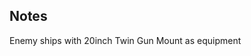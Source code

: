 {{EnemyEquipmentInfoKai|20inch Twin Gun Mount}}

==Notes==
<categorytree mode=pages depth=0>Enemy ships with 20inch Twin Gun Mount as equipment</categorytree>

{{EnemyEquipmentList}}